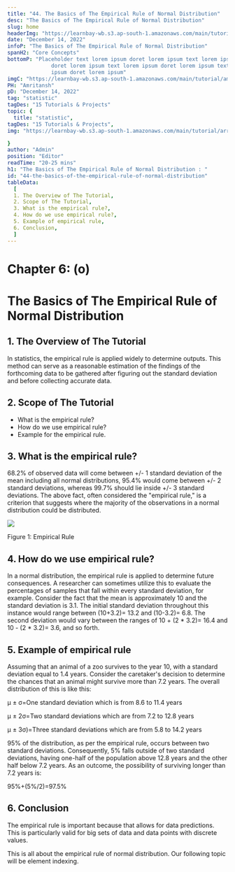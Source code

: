 ```yaml
---
title: "44. The Basics of The Empirical Rule of Normal Distribution"
desc: "The Basics of The Empirical Rule of Normal Distribution"
slug: home
headerImg: "https://learnbay-wb.s3.ap-south-1.amazonaws.com/main/tutorial/Statistics+Header.png"
date: "December 14, 2022"
infoP: "The Basics of The Empirical Rule of Normal Distribution"
spanH2: "Core Concepts"
bottomP: "Placeholder text lorem ipsum doret lorem ipsum text lorem ipsum
              doret lorem ipsum text lorem ipsum doret lorem ipsum text lorem
              ipsum doret lorem ipsum"
imgC: "https://learnbay-wb.s3.ap-south-1.amazonaws.com/main/tutorial/amritansh.png"
PH: "Amritansh"
pD: "December 14, 2022"
tag: "statistic"
tagDes: "15 Tutorials & Projects"
topic: {
  title: "statistic",
tagDes: "15 Tutorials & Projects",
img: "https://learnbay-wb.s3.ap-south-1.amazonaws.com/main/tutorial/arrow.png"

}
author: "Admin"
position: "Editor"
readTime: "20-25 mins"
h1: "The Basics of The Empirical Rule of Normal Distribution : "
id: "44-the-basics-of-the-empirical-rule-of-normal-distribution"
tableData:
  [
  1. The Overview of The Tutorial, 
  2. Scope of The Tutorial,  
  3. What is the empirical rule?,  
  4. How do we use empirical rule?, 
  5. Example of empirical rule, 
  6. Conclusion,
  ]
---
```


# **Chapter 6: (o)**


# **The Basics of The Empirical Rule of Normal Distribution**


## 1. The Overview of The Tutorial

In statistics, the empirical rule is applied widely to determine outputs. This method can serve as a reasonable estimation of the findings of the forthcoming data to be gathered after figuring out the standard deviation and before collecting accurate data.


## 2. Scope of The Tutorial



* What is the empirical rule?
* How do we use empirical rule?
* Example for the empirical rule.


## 3. What is the empirical rule?

68.2% of observed data will come between +/- 1 standard deviation of the mean including all normal distributions, 95.4% would come between +/- 2 standard deviations, whereas 99.7% should lie inside +/- 3 standard deviations. The above fact, often considered the "empirical rule," is a criterion that suggests where the majority of the observations in a normal distribution could be distributed.


<img src="https://learnbay-wb.s3.ap-south-1.amazonaws.com/main/tutorial/statistics/image+for+empiricle+rule.jpg"></img>



Figure 1: Empirical Rule 


## 4. How do we use empirical rule?

In a normal distribution, the empirical rule is applied to determine future consequences. A researcher can sometimes utilize this to evaluate the percentages of samples that fall within every standard deviation, for example. Consider the fact that the mean is approximately 10 and the standard deviation is 3.1. The initial standard deviation throughout this instance would range between (10+3.2)= 13.2 and (10-3.2)= 6.8. The second deviation would vary between the ranges of 10 + (2 * 3.2)= 16.4 and 10 - (2 * 3.2)= 3.6, and so forth.


## 5. Example of empirical rule

Assuming that an animal of a zoo survives to the year 10, with a standard deviation equal to 1.4 years. Consider the caretaker's decision to determine the chances that an animal might survive more than 7.2 years. The overall distribution of this is like this:

µ ± σ=One standard deviation which is from 8.6 to 11.4 years

µ ± 2σ=Two standard deviations which are from 7.2 to 12.8 years

µ ± 3σ)=Three standard deviations which are from 5.8 to 14.2 years

95% of the distribution, as per the empirical rule, occurs between two standard deviations. Consequently,  5% falls outside of two standard deviations, having one-half of the population above 12.8 years and the other half below 7.2 years. As an outcome, the possibility of surviving longer than 7.2 years is:

95%+(5%/2)=97.5%


## 6. Conclusion

The empirical rule is important because that allows for data predictions. This is particularly valid for big sets of data and data points with discrete values.

This is all about the empirical rule of normal distribution. Our following topic will be element indexing.